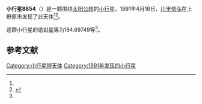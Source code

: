 {{Infobox planet
| bgcolour = #FFFFC0
| name = 8854
| symbol = 
| image = 
| caption = 
| discovery = yes
| discovery_ref = 
| discoverer = [[川里信弘|川里信弘]]
| discovery_site = [[上野原市|上野原市]] 
| discovered = 1991年4月16日
| designations = yes
| mp_name = 
| named_after = 
| alt_names = 
| mp_category = [[主带小行星|主带小行星]]
| orbit_ref = <ref name="a">[http://ssd.jpl.nasa.gov/sbdb.cgi?sstr=8854 8854] {{Wayback|url=http://ssd.jpl.nasa.gov/sbdb.cgi?sstr=8854 |date=20210807220430 }}，小行星數據庫瀏覽器（JPL Small-Body Database Browser）－[[美国国家航空航天局|美国国家航空航天局]]喷气推进实验室</ref>
| epoch = 2456400.5 (2013年4月18日更新)
| aphelion = {{convert|2.5946259|AU|km|3|abbr=on|lk=out}}
| perihelion = {{convert|1.9422301|AU|km|3|abbr=on}}
| semimajor = {{convert|2.2684280|AU|km|3|abbr=on}}
| eccentricity = 0.1437991
| period = 1247.917667 [[日|日]]<br />3.42[[儒略年|儒略年]]
| avg_speed = 
| inclination = 4.66246
| asc_node = 88.75923
| mean_anomaly = 
| arg_peri = 184.69749
| satellites = 
| physical_characteristics = yes
| dimensions = 
| mass = 
| density = 
| surface_grav = 
| escape_velocity = 
| sidereal_day = 
| axial_tilt = 
| pole_ecliptic_lat = 
| pole_ecliptic_lon = 
| albedo = 
| temperatures= 
| temp_name1 = 
| mean_temp_1 = 
| max_temp_1 = 
| temp_name2 = 
| max_temp_2 = 
| spectral_type = 
| abs_magnitude = 184.69749
}}

'''小行星8854'''（{{lang-en|8854}}）是一颗围绕[[太阳|太阳]][[公转|公转]]的[[小行星|小行星]]。1991年4月16日，[[川里信弘|川里信弘]]在上野原市发现了此天体<ref name="a" /><ref>{{cite news|title=小行星列表|url=http://cfa-www.harvard.edu/iau/lists/NumberedMPs.txt|accessdate=2013-07-08|newspaper=哈佛大学|archive-date=2008-05-17|archive-url=https://web.archive.org/web/20080517010638/http://cfa-www.harvard.edu/iau/lists/NumberedMPs.txt|dead-url=no}}</ref>。

这颗小行星的[[绝对星等|绝对星等]]为184.69749等<ref name="a" />。

==参考文献==
{{reflist}}
{{Minor Planet Number|[[小行星8853|小行星8853]]|[[小行星8855|小行星8855]]}}

{{小天体}}

[[Category:小行星带天体|Category:小行星带天体]]
[[Category:1991年发现的小行星|Category:1991年发现的小行星]]

{{asteroid-stub}}
